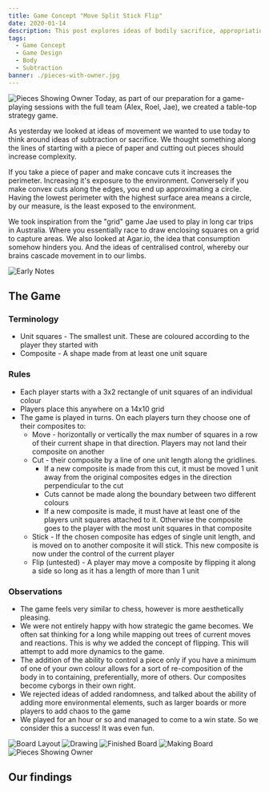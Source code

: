```yaml
---
title: Game Concept "Move Split Stick Flip"
date: 2020-01-14
description: This post explores ideas of bodily sacrifice, appropriation, and augmentation through critical reflection of the game concept "Move Split Stick Flip"
tags:
  - Game Concept
  - Game Design
  - Body
  - Subtraction
banner: ./pieces-with-owner.jpg
---
```


![Pieces Showing Owner](./pieces-with-owner.jpg)
Today, as part of our preparation for a game-playing sessions with the full team (Alex, Roel, Jae), we created a table-top strategy game.

As yesterday we looked at ideas of movement we wanted to use today to think around ideas of subtraction or sacrifice. We thought something along the lines of starting with a piece of paper and cutting out pieces should increase complexity.

If you take a piece of paper and make concave cuts it increases the perimeter. Increasing it's exposure to the environment. Conversely if you make convex cuts along the edges, you end up approximating a circle. Having the lowest perimeter with the highest surface area means a circle, by our measure, is the least exposed to the environment.

We took inspiration from the "grid" game Jae used to play in long car trips in Australia. Where you essentially race to draw enclosing squares on a grid to capture areas. We also looked at Agar.io, the idea that consumption somehow hinders you. And the ideas of centralised control, whereby our brains cascade movement in to our limbs.

![Early Notes](./early-notes.jpg)

## The Game

### Terminology

- Unit squares - The smallest unit. These are coloured according to the player they started with
- Composite - A shape made from at least one unit square

### Rules

- Each player starts with a 3x2 rectangle of unit squares of an individual colour
- Players place this anywhere on a 14x10 grid
- The game is played in turns. On each players turn they choose one of their composites to:
  - Move - horizontally or vertically the max number of squares in a row of their current shape in that direction. Players may not land their composite on another
  - Cut - their composite by a line of one unit length along the gridlines.
    - If a new composite is made from this cut, it must be moved 1 unit away from the original composites edges in the direction perpendicular to the cut
    - Cuts cannot be made along the boundary between two different colours
    - If a new composite is made, it must have at least one of the players unit squares attached to it. Otherwise the composite goes to the player with the most unit squares in that composite
  - Stick - If the chosen composite has edges of single unit length, and is moved on to another composite it will stick. This new composite is now under the control of the current player
  - Flip (untested) - A player may move a composite by flipping it along a side so long as it has a length of more than 1 unit

### Observations

- The game feels very similar to chess, however is more aesthetically pleasing.
- We were not entirely happy with how strategic the game becomes. We often sat thinking for a long while mapping out trees of current moves and reactions. This is why we added the concept of flipping. This will attempt to add more dynamics to the game.
- The addition of the ability to control a piece only if you have a minimum of one of your own colour allows for a sort of re-composition of the body in to containing, preferentially, more of others. Our composites become cyborgs in their own right.
- We rejected ideas of added randomness, and talked about the ability of adding more environmental elements, such as larger boards or more players to add chaos to the game
- We played for an hour or so and managed to come to a win state. So we consider this a success! It was even fun.

![Board Layout](./board-layout.jpg)
![Drawing](./drawing.jpg)
![Finished Board](./finished-board.jpg)
![Making Board](./making-board.jpg)
![Pieces Showing Owner](./pieces-with-owner.jpg)

## Our findings
